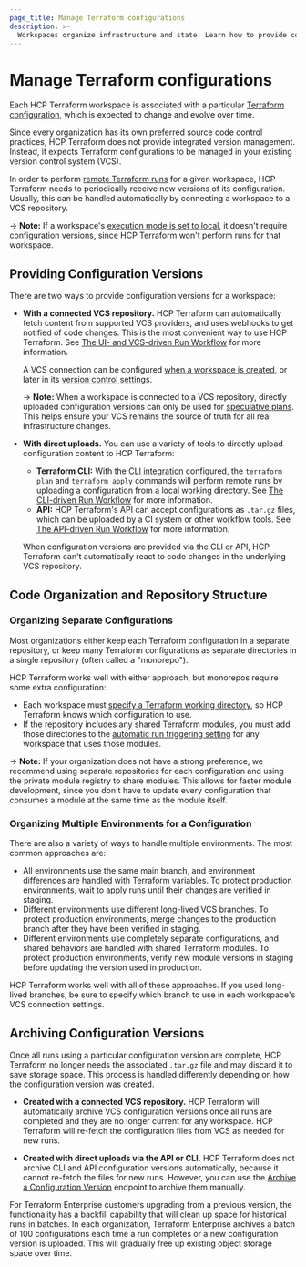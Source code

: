 ```yaml
---
page_title: Manage Terraform configurations
description: >-
  Workspaces organize infrastructure and state. Learn how to provide configuration versions for a workspace and organize multiple environments.
---
```


# Manage Terraform configurations

[remote operations]: /terraform/cloud-docs/workspaces/run/remote-operations

[execution mode]: /terraform/cloud-docs/workspaces/settings#execution-mode

[Terraform configuration]: /terraform/language

Each HCP Terraform workspace is associated with a particular [Terraform configuration][], which is expected to change and evolve over time.

Since every organization has its own preferred source code control practices, HCP Terraform does not provide integrated version management. Instead, it expects Terraform configurations to be managed in your existing version control system (VCS).

In order to perform [remote Terraform runs][remote operations] for a given workspace, HCP Terraform needs to periodically receive new versions of its configuration. Usually, this can be handled automatically by connecting a workspace to a VCS repository.

-> **Note:** If a workspace's [execution mode is set to local][execution mode], it doesn't require configuration versions, since HCP Terraform won't perform runs for that workspace.

## Providing Configuration Versions

There are two ways to provide configuration versions for a workspace:

- **With a connected VCS repository.** HCP Terraform can automatically fetch content from supported VCS providers, and uses webhooks to get notified of code changes. This is the most convenient way to use HCP Terraform. See [The UI- and VCS-driven Run Workflow](/terraform/cloud-docs/workspaces/run/ui) for more information.

  A VCS connection can be configured [when a workspace is created](/terraform/cloud-docs/workspaces/create), or later in its [version control settings](/terraform/cloud-docs/workspaces/settings/vcs).

  -> **Note:** When a workspace is connected to a VCS repository, directly uploaded configuration versions can only be used for [speculative plans](/terraform/cloud-docs/workspaces/run/remote-operations#speculative-plans). This helps ensure your VCS remains the source of truth for all real infrastructure changes.

- **With direct uploads.** You can use a variety of tools to directly upload configuration content to HCP Terraform:

  - **Terraform CLI:** With the [CLI integration](/terraform/cli/cloud) configured, the `terraform plan` and `terraform apply` commands will perform remote runs by uploading a configuration from a local working directory. See [The CLI-driven Run Workflow](/terraform/cloud-docs/workspaces/run/cli) for more information.
  - **API:** HCP Terraform's API can accept configurations as `.tar.gz` files, which can be uploaded by a CI system or other workflow tools. See [The API-driven Run Workflow](/terraform/cloud-docs/workspaces/run/api) for more information.

  When configuration versions are provided via the CLI or API, HCP Terraform can't automatically react to code changes in the underlying VCS repository.

## Code Organization and Repository Structure

### Organizing Separate Configurations

Most organizations either keep each Terraform configuration in a separate repository, or keep many Terraform configurations as separate directories in a single repository (often called a "monorepo").

HCP Terraform works well with either approach, but monorepos require some extra configuration:

- Each workspace must [specify a Terraform working directory](/terraform/cloud-docs/workspaces/settings#terraform-working-directory), so HCP Terraform knows which configuration to use.
- If the repository includes any shared Terraform modules, you must add those directories to the [automatic run triggering setting](/terraform/cloud-docs/workspaces/settings/vcs#automatic-run-triggering) for any workspace that uses those modules.

-> **Note:** If your organization does not have a strong preference, we recommend using separate repositories for each configuration and using the private module registry to share modules. This allows for faster module development, since you don't have to update every configuration that consumes a module at the same time as the module itself.

### Organizing Multiple Environments for a Configuration

There are also a variety of ways to handle multiple environments. The most common approaches are:

- All environments use the same main branch, and environment differences are handled with Terraform variables. To protect production environments, wait to apply runs until their changes are verified in staging.
- Different environments use different long-lived VCS branches. To protect production environments, merge changes to the production branch after they have been verified in staging.
- Different environments use completely separate configurations, and shared behaviors are handled with shared Terraform modules. To protect production environments, verify new module versions in staging before updating the version used in production.

HCP Terraform works well with all of these approaches. If you used long-lived branches, be sure to specify which branch to use in each workspace's VCS connection settings.

## Archiving Configuration Versions

Once all runs using a particular configuration version are complete, HCP Terraform no longer needs the associated `.tar.gz` file and may discard it to save storage space. This process is handled differently depending on how the configuration version was created.

- **Created with a connected VCS repository.** HCP Terraform will automatically archive VCS configuration versions once all runs are completed and they are no longer current for any workspace. HCP Terraform will re-fetch the configuration files from VCS as needed for new runs.

- **Created with direct uploads via the API or CLI.** HCP Terraform does not archive CLI and API configuration versions automatically, because it cannot re-fetch the files for new runs. However, you can use the [Archive a Configuration Version](/terraform/cloud-docs/api-docs/configuration-versions#archive-a-configuration-version) endpoint to archive them manually.

For Terraform Enterprise customers upgrading from a previous version, the functionality has a backfill capability that will clean up space for historical runs in batches. In each organization, Terraform Enterprise archives a batch of 100 configurations each time a run completes or a new configuration version is uploaded. This will gradually free up existing object storage space over time.
